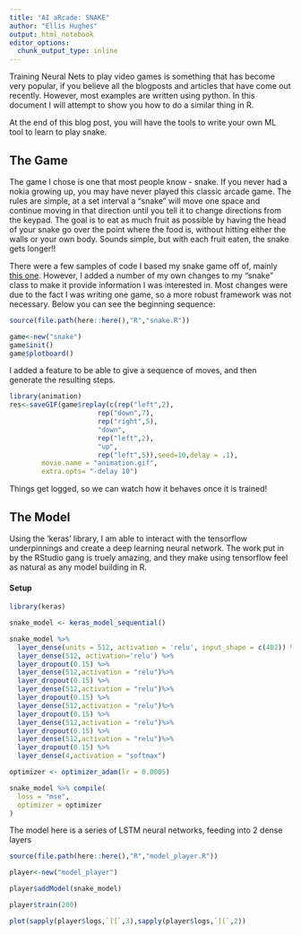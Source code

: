 ```yaml
---
title: "AI aRcade: SNAKE"
author: "Ellis Hughes"
output: html_notebook
editor_options: 
  chunk_output_type: inline
---
```


Training Neural Nets to play video games is something that has become very popular, if you believe all the blogposts and articles that have come out recently. However, most examples are written using python. In this document I will attempt to show you how to do a similar thing in R. 

At the end of this blog post, you will have the tools to write your own ML tool to learn to play snake.

## The Game

The game I chose is one that most people know - snake. If you never had a nokia growing up, you may have never played this classic arcade game. The rules are simple, at a set interval a "snake" will move one space and continue moving in that direction until you tell it to change directions from the keypad. The goal is to eat as much fruit as possible by having the head of your snake go over the point where the food is, without hitting either the walls or your own body. Sounds simple, but with each fruit eaten, the snake gets longer!!

There were a few samples of code I based my snake game off of, mainly [this one](https://github.com/bsspirit/gridgame). However, I added a number of my own changes to my "snake" class to make it provide information I was interested in. Most changes were due to the fact I was writing one game, so a more robust framework was not necessary. Below you can see the beginning sequence:

```r
source(file.path(here::here(),"R","snake.R"))

game<-new("snake")
game$init()
game$plotboard()
```

I added a feature to be able to give a sequence of moves, and then generate the resulting steps.

```r

library(animation)
res<-saveGIF(game$replay(c(rep("left",2),
                      rep("down",7),
                      rep("right",5),
                      "down",
                      rep("left",2),
                      "up",
                      rep("left",5)),seed=10,delay = .1),
        movie.name = "animation.gif",
        extra.opts= "-delay 10")

```
[](animation.gif)

Things get logged, so we can watch how it behaves once it is trained!

## The Model

Using the 'keras' library, I am able to interact with the tensorflow underpinnings and create a deep learning neural network. The work put in by the RStudio gang is truely amazing, and they make using tensorflow feel as natural as any model building in R. 

#### Setup

```r
library(keras)

snake_model <- keras_model_sequential()

snake_model %>%
  layer_dense(units = 512, activation = 'relu', input_shape = c(402)) %>% 
  layer_dense(512, activation='relu') %>% 
  layer_dropout(0.15) %>% 
  layer_dense(512,activation = "relu")%>%
  layer_dropout(0.15) %>%   
  layer_dense(512,activation = "relu")%>%
  layer_dropout(0.15) %>%
  layer_dense(512,activation = "relu")%>%
  layer_dropout(0.15) %>%   
  layer_dense(512,activation = "relu")%>%
  layer_dropout(0.15) %>%   
  layer_dense(512,activation = "relu")%>%
  layer_dropout(0.15) %>% 
  layer_dense(4,activation = "softmax")

optimizer <- optimizer_adam(lr = 0.0005)

snake_model %>% compile(
  loss = "mse", 
  optimizer = optimizer
)

```

The model here is a series of LSTM neural networks, feeding into 2 dense layers


```r
source(file.path(here::here(),"R","model_player.R"))

player<-new("model_player")

player$addModel(snake_model)

player$train(200)

plot(sapply(player$logs,`[[`,3),sapply(player$logs,`[[`,2))

```




